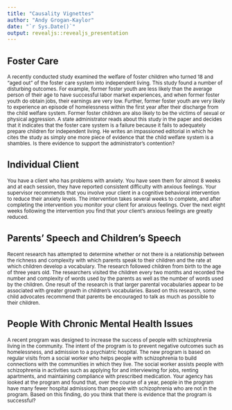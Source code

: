 ---
title: "Causality Vignettes"
author: "Andy Grogan-Kaylor"
date: "`r Sys.Date()`"
output: revealjs::revealjs_presentation
---

## Foster Care

<small>A recently conducted study examined the welfare of foster children who turned 18 and “aged out” of the foster care system into independent living.  This study found a number of disturbing outcomes.  For example, former foster youth are less likely than the average person of their age to have successful labor market experiences, and when former foster youth do obtain jobs, their earnings are very low.  Further, former foster youth are very likely to experience an episode of homelessness within the first year after their discharge from the child welfare system.  Former foster children are also likely to be the victims of sexual or physical aggression.  A state administrator reads about this study in the paper and decides that it indicates that the foster care system is a failure because it fails to adequately prepare children for independent living.  He writes an impassioned editorial in which he cites the study as simply one more piece of evidence that the child welfare system is a shambles.  Is there evidence to support the administrator’s contention?</small>

## Individual Client

<small>You have a client who has problems with anxiety.  You have seen them for almost 8 weeks and at each session, they have reported consistent difficulty with anxious feelings.  Your supervisor recommends that you involve your client in a cognitive behavioral intervention to reduce their anxiety levels. The intervention takes several weeks to complete, and after completing the intervention you monitor your client for anxious feelings.  Over the next eight weeks following the intervention you find that your client's anxious feelings are greatly reduced.</small>

## Parents' Speech and Children's Speech

<small>Recent research has attempted to determine whether or not there is a relationship between the richness and complexity with which parents speak to their children and the rate at which children develop a vocabulary.  The research followed children from birth to the age of three years old.  The researchers visited the children every two months and recorded the number and complexity of words used by the parents as well as the number of words used by the children.  One result of the research is that larger parental vocabularies appear to be associated with greater growth in children's vocabularies.  Based on this research, some child advocates recommend that parents be encouraged to talk as much as possible to their children.</small>

## People With Chronic Mental Health Issues

<small>A recent program was designed to increase the success of people with schizophrenia living in the community.  The intent of the program is to prevent negative outcomes such as homelessness, and admission to a psychiatric hospital.  The new program is based on regular visits from a social worker who helps people with schizophrenia to build connections with the communities in which they live.  The social worker assists people with schizophrenia in activities such as applying for and interviewing for jobs, renting apartments, and maintaining compliance with prescribed medication.  Your agency has looked at the program and found that, over the course of a year, people in the program have many fewer hospital admissions than people with schizophrenia who are not in the program.  Based on this finding, do you think that there is evidence that the program is successful?</small>


